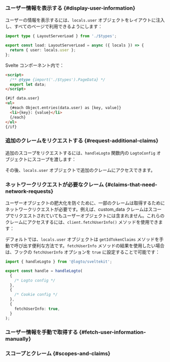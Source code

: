 

### ユーザー情報を表示する \{#display-user-information}

ユーザーの情報を表示するには、`locals.user` オブジェクトをレイアウトに注入し、すべてのページで利用できるようにします：

```ts title="+layout.server.ts"
import type { LayoutServerLoad } from './$types';

export const load: LayoutServerLoad = async ({ locals }) => {
  return { user: locals.user };
};
```

Svelte コンポーネント内で：

```html title="+page.svelte"
<script>
  /** @type {import('./$types').PageData} */
  export let data;
</script>

{#if data.user}
<ul>
  {#each Object.entries(data.user) as [key, value]}
  <li>{key}: {value}</li>
  {/each}
</ul>
{/if}
```

### 追加のクレームをリクエストする \{#request-additional-claims}

<FindUserInfoMissing method="locals.user" />
<ScopesAndClaimsIntroduction />

追加のスコープをリクエストするには、`handleLogto` 関数内の `LogtoConfig` オブジェクトにスコープを渡します：

<ScopesAndClaimsCode />

その後、`locals.user` オブジェクトで追加のクレームにアクセスできます。

### ネットワークリクエストが必要なクレーム \{#claims-that-need-network-requests}

ユーザーオブジェクトの肥大化を防ぐために、一部のクレームは取得するためにネットワークリクエストが必要です。例えば、custom_data クレームはスコープでリクエストされていてもユーザーオブジェクトには含まれません。これらのクレームにアクセスするには、`client.fetchUserInfo()` メソッドを使用できます：

デフォルトでは、`locals.user` オブジェクトは `getIdTokenClaims` メソッドを手動で呼び出す便利な方法です。`fetchUserInfo` メソッドの結果を使用したい場合は、フックの `fetchUserInfo` オプションを `true` に設定することで可能です：

```ts title="hooks.server.ts"
import { handleLogto } from '@logto/sveltekit';

export const handle = handleLogto(
  {
    /* Logto config */
  },
  {
    /* Cookie config */
  },
  {
    fetchUserInfo: true,
  }
);
```

### ユーザー情報を手動で取得する \{#fetch-user-information-manually}

<GetUserInfoApis
  getIdTokenClaimsApi="locals.logtoClient.getIdTokenClaims()"
  fetchUserInfoApi="locals.logtoClient.fetchUserInfo()"
/>

### スコープとクレーム \{#scopes-and-claims}

<ScopesAndClaims />
